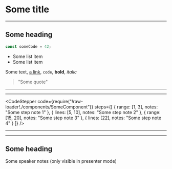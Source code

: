 
<Head>
  <title>Some title</title>
</Head>

# Some title

---

## Some heading

```javascript
const someCode = 42;
```

- Some list item
- Some list item

Some text, [a link](https://developer.mozilla.org), `code`, **bold**, _italic_

> "Some quote"

---


<SomeComponent />

---


<CodeStepper
  code={require("!raw-loader!./components/SomeComponent")}
  steps={[
    { range: [1, 3], notes: "Some step note 1" },
    { lines: [5, 10], notes: "Some step note 2" },
    { range: [15, 20], notes: "Some step note 3" },
    { lines: [22], notes: "Some step note 4" }
  ]}
/>

---


<FullscreenImage src="./static/some-asset.gif" />

---


## Some heading

<SpeakerNotes>
  Some speaker notes (only visible in presenter mode)
</SpeakerNotes>
